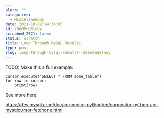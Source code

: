 ```yaml
---
blurb: ""
categories:
  - Miscellaneous
date: 2021-10-02T14:34:05
id: 20eOVuQ8lnOy
scrubbed_2021: false
status: scratch
title: Loop Through MySQL Results
type: post
slug: loop-through-mysql-results--20eovuq8lnoy
---
```


TODO: Make this a full example:

```python3
cursor.execute("SELECT * FROM some_table")
for row in cursor:
    print(row)
```

See more here:

https://dev.mysql.com/doc/connector-python/en/connector-python-api-mysqlcursor-fetchone.html